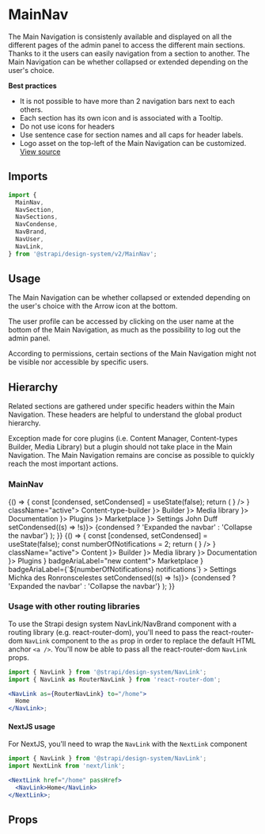 <!--- MainNav.stories.mdx --->


<Meta title="Design System/Components/v2/MainNav" component={MainNav} />

# MainNav

The Main Navigation is consistenly available and displayed on all the different pages of the admin panel to access the different main sections. Thanks to it the users can easily navigation from a section to another. The Main Navigation can be whether collapsed or extended depending on the user's choice.

**Best practices**

- It is not possible to have more than 2 navigation bars next to each others.
- Each section has its own icon and is associated with a Tooltip.
- Do not use icons for headers
- Use sentence case for section names and all caps for header labels.
- Logo asset on the top-left of the Main Navigation can be customized.
  [View source](https://github.com/strapi/design-system/tree/main/packages/strapi-design-system/src/MainNav)

## Imports

```js
import {
  MainNav,
  NavSection,
  NavSections,
  NavCondense,
  NavBrand,
  NavUser,
  NavLink,
} from '@strapi/design-system/v2/MainNav';
```

## Usage

The Main Navigation can be whether collapsed or extended depending on the user's choice with the Arrow icon at the bottom.

The user profile can be accessed by clicking on the user name at the bottom of the Main Navigation, as much as the possibility to log out the admin panel.

According to permissions, certain sections of the Main Navigation might not be visible nor accessible by specific users.

## Hierarchy

Related sections are gathered under specific headers within the Main Navigation. These headers are helpful to understand the global product hierarchy.

Exception made for core plugins (i.e. Content Manager, Content-types Builder, Media Library) but a plugin should not take place in the Main Navigation. The Main Navigation remains are concise as possible to quickly reach the most important actions.

### MainNav

<Canvas>
  <Story name="base">
    {() => {
      const [condensed, setCondensed] = useState(false);
      return (
        <Box background="neutral100" padding={10} style={{ height: '100vh' }}>
          <MainNav condensed={condensed}>
            <NavBrand workplace="Workplace" title="Strapi Dashboard" icon={<img src={strapiImage} alt="" />} />
            <Divider />
            <NavSections>
              <NavLink to="/cm" icon={<Write />} className="active">
                Content-type-builder
              </NavLink>
              <NavSection label="Plugins">
                <NavLink to="/builder" icon={<Layer />}>
                  Builder
                </NavLink>
                <NavLink to="/content" icon={<Landscape />}>
                  Media library
                </NavLink>
                <NavLink to="/content" icon={<Information />}>
                  Documentation
                </NavLink>
              </NavSection>
              <NavSection label="General">
                <NavLink to="/builder" icon={<Puzzle />}>
                  Plugins
                </NavLink>
                <NavLink to="/content" icon={<ShoppingCart />}>
                  Marketplace
                </NavLink>
                <NavLink to="/content" icon={<Cog />}>
                  Settings
                </NavLink>
              </NavSection>
            </NavSections>
            <NavUser src="https://avatars.githubusercontent.com/u/3874873?v=4" to="/somewhere-i-belong">
              John Duff
            </NavUser>
            <NavCondense onClick={() => setCondensed((s) => !s)}>
              {condensed ? 'Expanded the navbar' : 'Collapse the navbar'}
            </NavCondense>
          </MainNav>
        </Box>
      );
    }}
  </Story>
  <Story name="notifications">
    {() => {
      const [condensed, setCondensed] = useState(false);
      const numberOfNotifications = 2;
      return (
        <Box background="neutral100" padding={10} style={{ height: '100vh' }}>
          <MainNav condensed={condensed}>
            <NavBrand workplace="Workplace" title="Strapi Dashboard" icon={<img src={strapiImage} alt="" />} />
            <Divider />
            <NavSections>
              <NavLink to="/cm" icon={<Write />} className="active">
                Content
              </NavLink>
              <NavSection label="Plugins">
                <NavLink to="/builder" icon={<Layer />}>
                  Builder
                </NavLink>
                <NavLink to="/content" icon={<Landscape />}>
                  Media library
                </NavLink>
                <NavLink to="/content" icon={<Information />}>
                  Documentation
                </NavLink>
              </NavSection>
              <NavSection label="General">
                <NavLink to="/builder" icon={<Puzzle />}>
                  Plugins
                </NavLink>
                <NavLink to="/content" badgeContent={'new'} icon={<ShoppingCart />} badgeAriaLabel="new content">
                  Marketplace
                </NavLink>
                <NavLink
                  to="/content"
                  badgeContent={numberOfNotifications}
                  icon={<Cog />}
                  badgeAriaLabel={`${numberOfNotifications} notifications`}
                >
                  Settings
                </NavLink>
              </NavSection>
            </NavSections>
            <NavUser initials="MD">Michka des Ronronscelestes</NavUser>
            <NavCondense onClick={() => setCondensed((s) => !s)}>
              {condensed ? 'Expanded the navbar' : 'Collapse the navbar'}
            </NavCondense>
          </MainNav>
        </Box>
      );
    }}
  </Story>
</Canvas>

### Usage with other routing libraries

To use the Strapi design system NavLink/NavBrand component with a routing library (e.g. react-router-dom), you'll need to pass the react-router-dom `NavLink` component to the `as` prop in order to replace the default HTML anchor `<a />`.
You'll now be able to pass all the react-router-dom `NavLink` props.

```jsx
import { NavLink } from '@strapi/design-system/NavLink';
import { NavLink as RouterNavLink } from 'react-router-dom';

<NavLink as={RouterNavLink} to="/home">
  Home
</NavLink>;
```

#### NextJS usage

For NextJS, you'll need to wrap the `NavLink` with the `NextLink` component

```jsx
import { NavLink } from '@strapi/design-system/NavLink';
import NextLink from 'next/link';

<NextLink href="/home" passHref>
  <NavLink>Home</NavLink>
</NextLink>;
```

## Props

<ArgsTable of={MainNav} />
